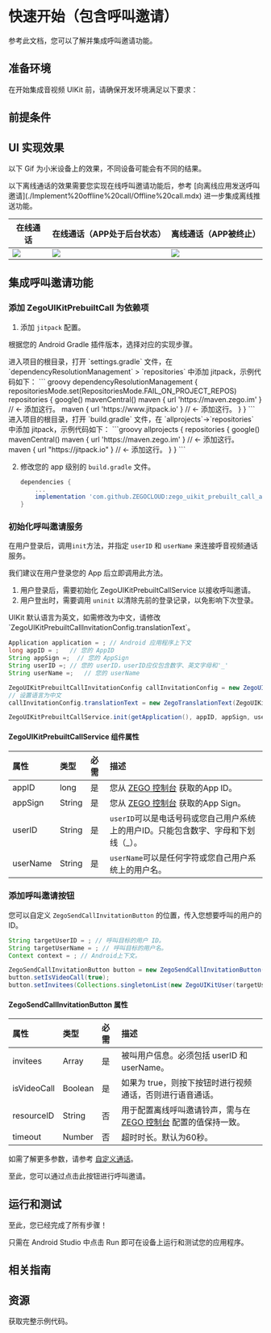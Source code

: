 
# 快速开始（包含呼叫邀请）


参考此文档，您可以了解并集成呼叫邀请功能。


## 准备环境

在开始集成音视频 UIKit 前，请确保开发环境满足以下要求：

<AndroidEnviromentRequirementZh/>

## 前提条件

<UIKitCreateAccountAndServicesZh/>

## UI 实现效果

以下 Gif 为小米设备上的效果，不同设备可能会有不同的结果。

<Note title="说明">
以下离线通话的效果需要您实现在线呼叫邀请功能后，参考 [向离线应用发送呼叫邀请](./Implement%20offline%20call/Offline%20call.mdx) 进一步集成离线推送功能。
</Note>

| 在线通话                                                                                                            | 在线通话（APP处于后台状态）                                                                                             | 离线通话（APP被终止）                                                                                                |
| ------------------------------------------------------------------------------------------------------------------- | ----------------------------------------------------------------------------------------------------------------------- | -------------------------------------------------------------------------------------------------------------------- |
| <Frame width="256" height="auto" caption=""><img src="https://media-resource.spreading.io/5fa3f99cda659c8c9f2907cbb0242e6c/workspace86/1online.gif" /></Frame> | <Frame width="256" height="auto" caption=""><img src="https://media-resource.spreading.io/5fa3f99cda659c8c9f2907cbb0242e6c/workspace86/2background.gif" /></Frame> | <Frame width="256" height="auto" caption=""><img src="https://media-resource.spreading.io/5fa3f99cda659c8c9f2907cbb0242e6c/workspace86/3offline.gif" /></Frame> |

## 集成呼叫邀请功能

### 添加 ZegoUIKitPrebuiltCall 为依赖项

1. 添加 `jitpack` 配置。

根据您的 Android Gradle 插件版本，选择对应的实现步骤。

<Tabs>
<Tab title="7.1.0 或更高版本">
进入项目的根目录，打开 `settings.gradle` 文件，在 `dependencyResolutionManagement` > `repositories` 中添加 jitpack，示例代码如下：
``` groovy
dependencyResolutionManagement {
  repositoriesMode.set(RepositoriesMode.FAIL_ON_PROJECT_REPOS)
  repositories {
      google()
      mavenCentral()
      maven { url 'https://maven.zego.im' }   // <- 添加这行。
      maven { url 'https://www.jitpack.io' } // <- 添加这行。
  }
}
```
</Tab>
<Tab title="低于 7.1.0 的版本">
进入项目的根目录，打开 `build.gradle` 文件，在 `allprojects`->`repositories` 中添加 jitpack，示例代码如下：
```groovy
allprojects {
    repositories {
        google()
        mavenCentral()
        maven { url 'https://maven.zego.im' }   // <- 添加这行。
        maven { url "https://jitpack.io" }  // <- 添加这行。
    }
}
```
</Tab>
</Tabs>

2. 修改您的 app 级别的 `build.gradle` 文件。

    ```groovy
    dependencies {
        ...
        implementation 'com.github.ZEGOCLOUD:zego_uikit_prebuilt_call_android:+'
    }
    ```

### 初始化呼叫邀请服务

在用户登录后，调用`init`方法，并指定 `userID` 和 `userName` 来连接呼音视频通话服务。

我们建议在用户登录您的 App 后立即调用此方法。

1. 用户登录后，需要初始化 ZegoUIKitPrebuiltCallService 以接收呼叫邀请。
2. 用户登出时，需要调用 `uninit` 以清除先前的登录记录，以免影响下次登录。

<Note title="说明">
UIKit 默认语言为英文，如需修改为中文，请修改 `ZegoUIKitPrebuiltCallInvitationConfig.translationText`。
</Note>

```java
Application application = ; // Android 应用程序上下文
long appID = ;   // 您的 AppID
String appSign =;  // 您的 AppSign
String userID =; // 您的 userID，userID应仅包含数字、英文字母和'_'
String userName =;   // 您的 userName

ZegoUIKitPrebuiltCallInvitationConfig callInvitationConfig = new ZegoUIKitPrebuiltCallInvitationConfig();
// 设置语言为中文
callInvitationConfig.translationText = new ZegoTranslationText(ZegoUIKitLanguage.CHS);

ZegoUIKitPrebuiltCallService.init(getApplication(), appID, appSign, userID, userName, callInvitationConfig);
```

#### ZegoUIKitPrebuiltCallService 组件属性

| 属性     | 类型   | 必需 | 描述                                                                                |
| :------- | :----- | :--- | :---------------------------------------------------------------------------------- |
| appID    | long   | 是   | 您从 [ZEGO 控制台](https://console.zego.im/) 获取的App ID。                         |
| appSign  | String | 是   | 您从  [ZEGO 控制台](https://console.zego.im/) 获取的App Sign。                      |
| userID   | String | 是   | `userID`可以是电话号码或您自己用户系统上的用户ID。只能包含数字、字母和下划线（_）。 |
| userName | String | 是   | `userName`可以是任何字符或您自己用户系统上的用户名。                                |


### 添加呼叫邀请按钮

您可以自定义 `ZegoSendCallInvitationButton` 的位置，传入您想要呼叫的用户的ID。

```java
String targetUserID = ; // 呼叫目标的用户 ID。
String targetUserName = ; // 呼叫目标的用户名。
Context context = ; // Android上下文。

ZegoSendCallInvitationButton button = new ZegoSendCallInvitationButton(context);
button.setIsVideoCall(true);
button.setInvitees(Collections.singletonList(new ZegoUIKitUser(targetUserID,targetUserName)));
```

#### ZegoSendCallInvitationButton 属性

| 属性        | 类型    | 必需 | 描述                                                                                        |
| :---------- | :------ | :--- | :------------------------------------------------------------------------------------------ |
| invitees    | Array   | 是   | 被叫用户信息。必须包括 userID 和 userName。                                                 |
| isVideoCall | Boolean | 是   | 如果为 true，则按下按钮时进行视频通话，否则进行语音通话。                                   |
| resourceID  | String  | 否   | 用于配置离线呼叫邀请铃声，需与在 [ZEGO 控制台](https://console.zego.im/) 配置的值保持一致。 |
| timeout     | Number  | 否   | 超时时长。默认为60秒。                                                                      |


如需了解更多参数，请参考 [自定义通话](./Calling%20config/Overview.mdx)。

至此，您可以通过点击此按钮进行呼叫邀请。


## 运行和测试

至此，您已经完成了所有步骤！

只需在 Android Studio 中点击 Run 即可在设备上运行和测试您的应用程序。



## 相关指南

<CardGroup cols={2}>
<Card title="通话设置" href="./Calling%20config/Overview.mdx">
</Card>
</CardGroup>

## 资源

<CardGroup cols={2}>
<Card title="示例代码" href="https://github.com/ZEGOCLOUD/zego_uikit_prebuilt_call_example_android" target="_blank">
  获取完整示例代码。
</Card>
</CardGroup>
